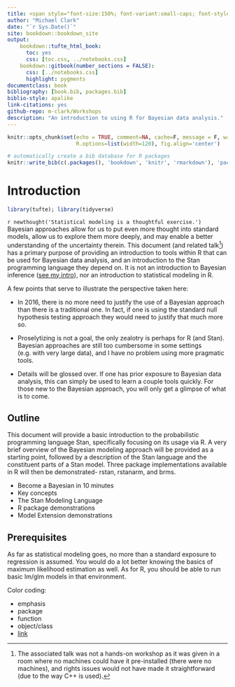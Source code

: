 ```yaml
--- 
title: <span style="font-size:150%; font-variant:small-caps; font-style:italic; color:#1e90ff">Become a Bayesian with R</span>
author: "Michael Clark"
date: "`r Sys.Date()`"
site: bookdown::bookdown_site
output: 
    bookdown::tufte_html_book:
      toc: yes
      css: [toc.css, ../notebooks.css]
    bookdown::gitbook(number_sections = FALSE):
      css: [../notebooks.css]
      highlight: pygments
documentclass: book
bibliography: [book.bib, packages.bib]
biblio-style: apalike
link-citations: yes
github-repo: m-clark/Workshops
description: "An introduction to using R for Bayesian data analysis."
---
```


```r
knitr::opts_chunk$set(echo = TRUE, comment=NA, cache=F, message = F, warning=F, 
                      R.options=list(width=120), fig.align='center')

# automatically create a bib database for R packages
knitr::write_bib(c(.packages(), 'bookdown', 'knitr', 'rmarkdown'), 'packages.bib')
```

# Introduction {.unnumbered} 

```r
library(tufte); library(tidyverse)
```

`r newthought('Statistical modeling is a thoughtful exercise.')` Bayesian approaches allow for us to put even more thought into standard models, allow us to explore them more deeply, and may enable a better understanding of the uncertainty therein.  This document (and related talk[^talk]) has a primary purpose of providing an introduction to tools within R that can be used for Bayesian data analysis, and an introduction to the Stan programming language they depend on.  It is not an introduction to Bayesian inference ([see my intro](http://m-clark.github.io/docs/IntroBayes.html)), nor an introduction to statistical modeling in R.

A few points that serve to illustrate the perspective taken here:

- In 2016, there is no more need to justify the use of a Bayesian approach than there is a traditional one.  In fact, if one is using the standard null hypothesis testing approach they would need to justify that much more so.

- Proselytizing is not a goal, the only zealotry is perhaps for R (and Stan).  Bayesian approaches are still too cumbersome in some settings (e.g. with very large data), and I have no problem using more pragmatic tools.  

- Details will be glossed over. If one has prior exposure to Bayesian data analysis, this can simply be used to learn a couple tools quickly. For those new to the Bayesian approach, you will only get a glimpse of what is to come.


## Outline {.unnumbered} 


This document will provide a basic introduction to the probabilistic programming language Stan, specifically focusing on its usage via R.  A very brief overview of the Bayesian modeling approach will be provided as a starting point, followed by a description of the Stan language and the constituent parts of a Stan model.  Three package implementations available in R will then be demonstrated- rstan, rstanarm, and brms. 


- Become a Bayesian in 10 minutes
- Key concepts
- The Stan Modeling Language
- R package demonstrations
- Model Extension demonstrations



## Prerequisites {.unnumbered} 

As far as statistical modeling goes, no more than a standard exposure to regression is assumed.  You would do a lot better knowing the basics of maximum likelihood estimation as well.  As for R, you should be able to run basic lm/glm models in that environment.


Color coding:

- <span class="emph">emphasis</span>
- <span class="pack">package</span>
- <span class="func">function</span>
- <span class="objclass">object/class</span>
- [link]()








[^talk]: The associated talk was not a hands-on workshop as it was given in a room where no machines could have it pre-installed (there were no machines), and rights issues would not have made it straightforward (due to the way C++ is used).
